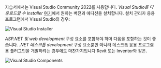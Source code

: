자습서에서는 Visual Studio Community 2022를 사용합니다. _Visual Studio를 다운로드할 수 Installer_
[여기](https://visualstudio.microsoft.com/vs/community/)에서 원하는 버전과 에디션을 설치합니다.
설치 관리자 응용 프로그램에서 Visual Studio의 경우:

![Visual Studio Installer](vs-installer.webp)

_ASP.NET 및 web development_ 구성 요소를 포함해야 하며 다음을 포함하는 것이 좋습니다.
_.NET 데스크톱 development_ 구성 요소뿐만 아니라 데스크톱 응용 프로그램용 플러그인을 개발하려는 경우에도 마찬가지입니다
Revit 또는 Inventor와 같은.

![Visual Studio Components](vs-components.webp)
